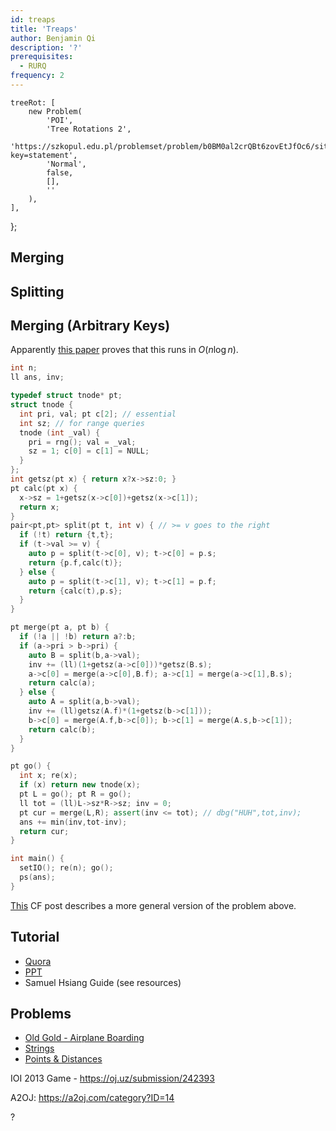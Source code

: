 ```yaml
---
id: treaps
title: 'Treaps'
author: Benjamin Qi
description: '?'
prerequisites:
  - RURQ
frequency: 2
---
```



	treeRot: [
		new Problem(
			'POI',
			'Tree Rotations 2',
			'https://szkopul.edu.pl/problemset/problem/b0BM0al2crQBt6zovEtJfOc6/site/?key=statement',
			'Normal',
			false,
			[],
			''
		),
	],
};

## Merging

## Splitting

## Merging (Arbitrary Keys)

<Problems problems={problems.treeRot} />

<Spoiler title="Tree Rotations 2 Solution">

Apparently [this paper](https://www.cs.cmu.edu/~scandal/papers/treaps-spaa98.pdf) proves that this runs in $O(n\log n)$.

```cpp
int n;
ll ans, inv;

typedef struct tnode* pt;
struct tnode {
  int pri, val; pt c[2]; // essential
  int sz; // for range queries
  tnode (int _val) {
    pri = rng(); val = _val;
    sz = 1; c[0] = c[1] = NULL;
  }
};
int getsz(pt x) { return x?x->sz:0; }
pt calc(pt x) {
  x->sz = 1+getsz(x->c[0])+getsz(x->c[1]);
  return x;
}
pair<pt,pt> split(pt t, int v) { // >= v goes to the right
  if (!t) return {t,t};
  if (t->val >= v) {
    auto p = split(t->c[0], v); t->c[0] = p.s;
    return {p.f,calc(t)};
  } else {
    auto p = split(t->c[1], v); t->c[1] = p.f;
    return {calc(t),p.s};
  }
}

pt merge(pt a, pt b) {
  if (!a || !b) return a?:b;
  if (a->pri > b->pri) {
    auto B = split(b,a->val);
    inv += (ll)(1+getsz(a->c[0]))*getsz(B.s);
    a->c[0] = merge(a->c[0],B.f); a->c[1] = merge(a->c[1],B.s);
    return calc(a);
  } else {
    auto A = split(a,b->val);
    inv += (ll)getsz(A.f)*(1+getsz(b->c[1]));
    b->c[0] = merge(A.f,b->c[0]); b->c[1] = merge(A.s,b->c[1]);
    return calc(b);
  }
}

pt go() {
  int x; re(x);
  if (x) return new tnode(x);
  pt L = go(); pt R = go();
  ll tot = (ll)L->sz*R->sz; inv = 0;
  pt cur = merge(L,R); assert(inv <= tot); // dbg("HUH",tot,inv);
  ans += min(inv,tot-inv);
  return cur;
}

int main() {
  setIO(); re(n); go();
  ps(ans);
}
```

</Spoiler>

<Optional>

[This](https://codeforces.com/blog/entry/67980) CF post describes a more general version of the problem above.

</Optional>

## Tutorial

- [Quora](https://threads-iiith.quora.com/Treaps-One-Tree-to-Rule-em-all-Part-1)
- [PPT](https://docs.google.com/presentation/d/14xgtdDWnIBwmJRAuIdZ8FvLZcX9uRxnNoGOGAQRDIvc/edit?usp=sharing)
- Samuel Hsiang Guide (see resources)

## Problems

- [Old Gold - Airplane Boarding](http://www.usaco.org/index.php?page=viewproblem2&cpid=402)
- [Strings](https://csacademy.com/contest/archive/task/strings/)
- [Points & Distances](https://www.hackerearth.com/problem/algorithm/septembereasy-points-and-distances-d30d0e6b/description/)

IOI 2013 Game - https://oj.uz/submission/242393

A2OJ: https://a2oj.com/category?ID=14

?
